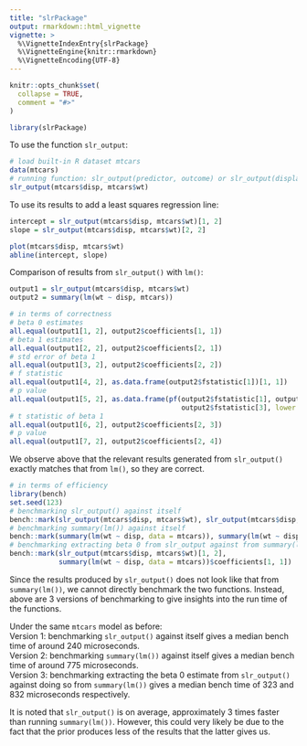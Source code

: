 ```yaml
---
title: "slrPackage"
output: rmarkdown::html_vignette
vignette: >
  %\VignetteIndexEntry{slrPackage}
  %\VignetteEngine{knitr::rmarkdown}
  %\VignetteEncoding{UTF-8}
---
```


```r
knitr::opts_chunk$set(
  collapse = TRUE,
  comment = "#>"
)
```


```r
library(slrPackage)
```

To use the function `slr_output`:
```r
# load built-in R dataset mtcars
data(mtcars)
# running function: slr_output(predictor, outcome) or slr_output(displacement, weight)
slr_output(mtcars$disp, mtcars$wt)
```

To use its results to add a least squares regression line:
```r
intercept = slr_output(mtcars$disp, mtcars$wt)[1, 2]
slope = slr_output(mtcars$disp, mtcars$wt)[2, 2]

plot(mtcars$disp, mtcars$wt)
abline(intercept, slope)
```

Comparison of results from `slr_output()` with `lm()`:
```r
output1 = slr_output(mtcars$disp, mtcars$wt)
output2 = summary(lm(wt ~ disp, mtcars))

# in terms of correctness
# beta 0 estimates
all.equal(output1[1, 2], output2$coefficients[1, 1])
# beta 1 estimates
all.equal(output1[2, 2], output2$coefficients[2, 1])
# std error of beta 1
all.equal(output1[3, 2], output2$coefficients[2, 2])
# f statistic
all.equal(output1[4, 2], as.data.frame(output2$fstatistic[1])[1, 1])
# p value
all.equal(output1[5, 2], as.data.frame(pf(output2$fstatistic[1], output2$fstatistic[2],
                                          output2$fstatistic[3], lower.tail = FALSE))[1,1])
# t statistic of beta 1
all.equal(output1[6, 2], output2$coefficients[2, 3])
# p value
all.equal(output1[7, 2], output2$coefficients[2, 4])
```
We observe above that the relevant results generated from `slr_output()` exactly 
matches that from `lm()`, so they are correct.

```r
# in terms of efficiency
library(bench)
set.seed(123)
# benchmarking slr_output() against itself
bench::mark(slr_output(mtcars$disp, mtcars$wt), slr_output(mtcars$disp, mtcars$wt))
# benchmarking summary(lm()) against itself
bench::mark(summary(lm(wt ~ disp, data = mtcars)), summary(lm(wt ~ disp, data = mtcars)))
# benchmarking extracting beta 0 from slr_output against from summary(lm())
bench::mark(slr_output(mtcars$disp, mtcars$wt)[1, 2], 
            summary(lm(wt ~ disp, data = mtcars))$coefficients[1, 1])
```
Since the results produced by `slr_output()` does not look like that from `summary(lm())`,
we cannot directly benchmark the two functions. Instead, above are 3 versions of
benchmarking to give insights into the run time of the functions.  

Under the same `mtcars` model as before:  
Version 1: benchmarking `slr_output()` against itself gives a median bench time of
around 240 microseconds.  
Version 2: benchmarking `summary(lm())` against itself gives a median bench time of
around 775 microseconds.  
Version 3: benchmarking extracting the beta 0 estimate from `slr_output()` against doing so from `summary(lm())` gives a median bench time of 323 and 832 microseconds respectively.   

It is noted that `slr_output()` is on average, approximately 3 times faster than 
running `summary(lm())`. However, this could very likely be due to the fact that 
the prior produces less of the results that the latter gives us.
